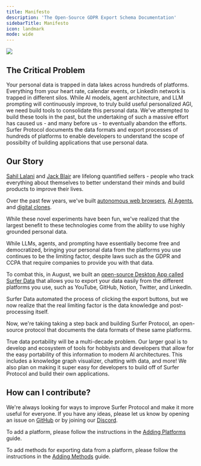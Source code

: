 ```yaml
---
title: Manifesto
description: 'The Open-Source GDPR Export Schema Documentation'
sidebarTitle: Manifesto
icon: landmark
mode: wide
---
```

<img src="/images/CoverImage2.png" />

## The Critical Problem

Your personal data is trapped in data lakes across hundreds of platforms. Everything from your heart rate, calendar events, or LinkedIn network is trapped in different silos. While AI models, agent architecture, and LLM prompting will continuously improve, to truly build useful personalized AGI, we need build tools to consolidate this personal data. We've attempted to build these tools in the past, but the undertaking of such a massive effort has caused us - and many before us - to eventually abandon the efforts. 
 Surfer Protocol documents the data formats and export processes of hundreds of platforms to enable developers to understand the scope of possibilty of building applications that use personal data.

## Our Story

[Sahil Lalani](https://x.com/SahilLalani0) and [Jack Blair](https://www.linkedin.com/in/jackblair876/) are lifelong quantified selfers - people who track everything about themselves to better understand their minds and build products to improve their lives. 

Over the past few years, we've built [autonomous web browsers](https://x.com/JackBlair87/status/1816661898663952404), [AI Agents](https://x.com/cjarrayadev/status/1804932665684238724), and [digital clones](https://x.com/JackBlair87/status/1812249606010658840). 

While these novel experiments have been fun, we've realized that the largest benefit to these technologies come from the ability to use highly grounded personal data.

While LLMs, agents, and prompting have essentially become free and democratized, bringing your personal data from the platforms you use continues to be the limiting factor, despite laws such as the GDPR and CCPA that require companies to provide you with that data.

To combat this, in August, we built an [open-source Desktop App called Surfer Data](https://github.com/CEREBRUS-MAXIMUS/Surfer-Data) that allows you to export your data easily from the different platforms you use, such as YouTube, GitHub, Notion, Twitter, and LinkedIn.

Surfer Data automated the process of clicking the export buttons, but we now realize that the real limiting factor is the data knowledge and post-processing itself.

Now, we're taking taking a step back and building Surfer Protocol, an open-source protocol that documents the data formats of these same platforms.

True data portability will be a multi-decade problem. Our larger goal is to develop and ecosystem of tools for hobbyists and developers that allow for the easy portability of this information to modern AI architectures. This includes a knowledge graph visualizer, chatting with data, and more! We also plan on making it super easy for developers to build off of Surfer Protocol and build their own applications.

## How can I contribute?

We're always looking for ways to improve Surfer Protocol and make it more useful for everyone. If you have any ideas, please let us know by opening an issue on [GitHub](https://github.com/Surfer-Protocol/Protocol/issues) or by joining our [Discord](https://discord.gg/Tjg7pjcFNP).

To add a platform, please follow the instructions in the [Adding Platforms](/platforms/adding/platforms) guide.

To add methods for exporting data from a platform, please follow the instructions in the [Adding Methods](/platforms/adding/methods) guide.
